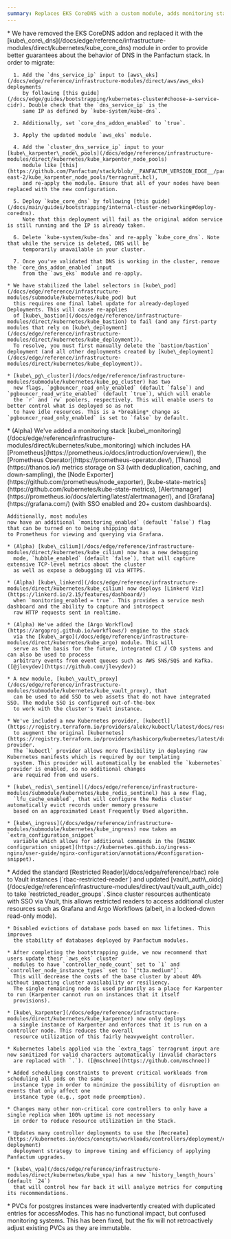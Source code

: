 ```yaml
---
summary: Replaces EKS CoreDNS with a custom module, adds monitoring stack with Prometheus and Grafana, introduces Argo Workflow engine, and makes significant improvements to cluster resource utilization and stability.
---
```



<ChangelogEntry>
  <Fragment slot="breaking-changes">
    * We have removed the EKS CoreDNS addon and replaced it with the [kube\_core\_dns](/docs/edge/reference/infrastructure-modules/direct/kubernetes/kube_core_dns)
      module in order to provide better guarantees about the behavior of DNS in the Panfactum stack. In order to migrate:

      1. Add the `dns_service_ip` input to [aws\_eks](/docs/edge/reference/infrastructure-modules/direct/aws/aws_eks) deployments
         by following [this guide](/docs/edge/guides/bootstrapping/kubernetes-cluster#choose-a-service-cidr). Double check that the `dns_service_ip` is the
         same IP as defined by `kube-system/kube-dns`.

      2. Additionally, set `core_dns_addon_enabled` to `true`.

      3. Apply the updated module `aws_eks` module.

      4. Add the `cluster_dns_service_ip` input to your [kube\_karpenter\_node\_pools](/docs/edge/reference/infrastructure-modules/direct/kubernetes/kube_karpenter_node_pools)
         module like [this](https://github.com/Panfactum/stack/blob/__PANFACTUM_VERSION_EDGE__/packages/reference/environments/production/us-east-2/kube_karpenter_node_pools/terragrunt.hcl),
         and re-apply the module. Ensure that all of your nodes have been replaced with the new configuration.

      5. Deploy `kube_core_dns` by following [this guide](/docs/main/guides/bootstrapping/internal-cluster-networking#deploy-coredns).
         Note that this deployment will fail as the original addon service is still running and the IP is already taken.

      6. Delete `kube-system/kube-dns` and re-apply `kube_core_dns`. Note that while the service is deleted, DNS will be
         temporarily unavailable in your cluster.

      7. Once you've validated that DNS is working in the cluster, remove the `core_dns_addon_enabled` input
         from the `aws_eks` module and re-apply.

    * We have stabilized the label selectors in [kube\_pod](/docs/edge/reference/infrastructure-modules/submodule/kubernetes/kube_pod) but
      this requires one final label update for already-deployed Deployments. This will cause re-applies
      of [kube\_bastion](/docs/edge/reference/infrastructure-modules/direct/kubernetes/kube_bastion) to fail (and any first-party modules that rely on [kube\_deployment](/docs/edge/reference/infrastructure-modules/direct/kubernetes/kube_deployment)).
      To resolve, you must first manually delete the `bastion/bastion` deployment (and all other deployments created by [kube\_deployment](/docs/edge/reference/infrastructure-modules/direct/kubernetes/kube_deployment)).

    * [kube\_pg\_cluster](/docs/edge/reference/infrastructure-modules/submodule/kubernetes/kube_pg_cluster) has two
      new flags, `pgbouncer_read_only_enabled` (default `false`) and `pgbouncer_read_write_enabled` (default `true`), which will enable
      the `r` and `rw` poolers, respectively. This will enable users to better control what is deployed so as not
      to have idle resources. This is a *breaking* change as `pgbouncer_read_only_enabled` is set to `false` by default.
  </Fragment>

  <Fragment slot="additions">
    * (Alpha) We've added a monitoring stack [kube\_monitoring](/docs/edge/reference/infrastructure-modules/direct/kubernetes/kube_monitoring)
      which includes HA [Prometheus](https://prometheus.io/docs/introduction/overview/), the
      [Prometheus Operator](https://prometheus-operator.dev/), [Thanos](https://thanos.io/) metrics storage on
      S3 (with deduplication, caching, and down-sampling), the [Node Exporter](https://github.com/prometheus/node_exporter),
      [kube-state-metrics](https://github.com/kubernetes/kube-state-metrics), [Alertmanager](https://prometheus.io/docs/alerting/latest/alertmanager/),
      and [Grafana](https://grafana.com/) (with SSO enabled and 20+ custom dashboards).

    Additionally, most modules
    now have an additional `monitoring_enabled` (default `false`) flag that can be turned on to being shipping data
    to Prometheus for viewing and querying via Grafana.

    * (Alpha) [kube\_cilium](/docs/edge/reference/infrastructure-modules/direct/kubernetes/kube_cilium) now has a new debugging
      mode, `hubble_enabled` (default `false`), that will capture extensive TCP-level metrics about the cluster
      as well as expose a debugging UI via HTTPS.

    * (Alpha) [kube\_linkerd](/docs/edge/reference/infrastructure-modules/direct/kubernetes/kube_cilium) now deploys [Linkerd Viz](https://linkerd.io/2.15/features/dashboard/)
      when `monitoring_enabled = true`. This provides a service mesh dashboard and the ability to capture and introspect
      raw HTTP requests sent in realtime.

    * (Alpha) We've added the [Argo Workflow](https://argoproj.github.io/workflows/) engine to the stack
      via the [kube\_argo](/docs/edge/reference/infrastructure-modules/direct/kubernetes/kube_argo) module. This will
      serve as the basis for the future, integrated CI / CD systems and can also be used to process
      arbitrary events from event queues such as AWS SNS/SQS and Kafka. ([@jlevydev](https://github.com/jlevydev))

    * A new module, [kube\_vault\_proxy](/docs/edge/reference/infrastructure-modules/submodule/kubernetes/kube_vault_proxy), that
      can be used to add SSO to web assets that do not have integrated SSO. The module SSO is configured out-of-the-box
      to work with the cluster's Vault instance.

    * We've included a new Kubernetes provider, [kubectl](https://registry.terraform.io/providers/alekc/kubectl/latest/docs/resources/kubectl_manifest),
      to augment the original [kubernetes](https://registry.terraform.io/providers/hashicorp/kubernetes/latest/docs) provider.
      The `kubectl` provider allows more flexibility in deploying raw Kubernetes manifests which is required by our templating
      system. This provider will automatically be enabled the `kubernetes` provider is enabled, so no additional changes
      are required from end users.

    * [kube\_redis\_sentinel](/docs/edge/reference/infrastructure-modules/submodule/kubernetes/kube_redis_sentinel) has a new flag,
      `lfu_cache_enabled`, that will configure the Redis cluster automatically evict records under memory pressure
      based on an approximated Least Frequently Used algorithm.

    * [kube\_ingress](/docs/edge/reference/infrastructure-modules/submodule/kubernetes/kube_ingress) now takes an `extra_configuration_snippet`
      variable which allows for additional commands in the [NGINX configuration snippet](https://kubernetes.github.io/ingress-nginx/user-guide/nginx-configuration/annotations/#configuration-snippet).
  </Fragment>

  <Fragment slot="changes">
    * Added the standard [Restricted Reader](/docs/edge/reference/rbac) role to Vault instances (`rbac-restricted-reader`)
      and updated [vault\_auth\_oidc](/docs/edge/reference/infrastructure-modules/direct/vault/vault_auth_oidc) to take `restricted_reader_groups`. Since cluster resources authenticate with SSO
      via Vault, this allows restricted readers to access additional cluster resources such as Grafana and Argo Workflows
      (albeit, in a locked-down read-only mode).

    * Disabled evictions of database pods based on max lifetimes. This improves
      the stability of databases deployed by Panfactum modules.

    * After completing the bootstrapping guide, we now recommend that users update their `aws_eks` cluster
      modules to have `controller_node_count` set to `1` and `controller_node_instance_types` set to `["t3a.medium"]`.
      This will decrease the costs of the base cluster by about 40% without impacting cluster availability or resiliency.
      The single remaining node is used primarily as a place for Karpenter to run (Karpenter cannot run on instances that it itself
      provisions).

    * [kube\_karpenter](/docs/edge/reference/infrastructure-modules/direct/kubernetes/kube_karpenter) now only deploys
      a single instance of Karpenter and enforces that it is run on a controller node. This reduces the overall
      resource utilization of this fairly heavyweight controller.

    * Kubernetes labels applied via the `extra_tags` terragrunt input are now sanitized for valid characters automatically (invalid characters
      are replaced with `.`). ([@mschnee](https://github.com/mschnee))

    * Added scheduling constraints to prevent critical workloads from scheduling all pods on the same
      instance type in order to minimize the possibility of disruption on events that only affect one
      instance type (e.g., spot node preemption).

    * Changes many other non-critical core controllers to only have a single replica when 100% uptime is not necessary
      in order to reduce resource utilization in the Stack.

    * Updates many controller deployments to use the [Recreate](https://kubernetes.io/docs/concepts/workloads/controllers/deployment/#recreate-deployment)
      deployment strategy to improve timing and efficiency of applying Panfactum upgrades.

    * [kube\_vpa](/docs/edge/reference/infrastructure-modules/direct/kubernetes/kube_vpa) has a new `history_length_hours` (default `24`)
      that will control how far back it will analyze metrics for computing its recommendations.
  </Fragment>

  <Fragment slot="fixes">
    * PVCs for postgres instances were inadvertently created with duplicated entries for accessModes. This has no functional impact,
      but confused monitoring systems. This has been fixed, but the fix will not retroactively adjust existing PVCs as they are immutable.
  </Fragment>
</ChangelogEntry>

